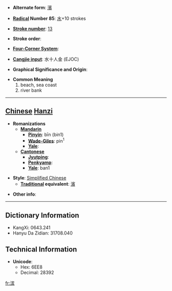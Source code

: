 * '''Alternate form''': [[濱]]

* '''[[Wiktionary:Chinese radical index| Radical]] Number 85''': [[Wiktionary:Chinese radical index 水|水]]+10 strokes

* '''[[Wiktionary:Chinese total strokes index|Stroke number]]''': [[Wiktionary:Chinese total strokes index 13|13]]

* '''Stroke order''': 

* '''[[Wiktionary:Chinese four corner index|Four-Corner System]]''': 

* '''[[Wiktionary:Chinese Cangjie index|Cangjie input]]''': 水十人金 (EJOC)

* '''Graphical Significance and Origin''': 

* '''Common Meaning'''
*#beach, sea coast
*# river bank


----

== [[Chinese]] [[Hanzi]] ==

* '''Romanizations'''
** '''[[Mandarin]]'''
*** '''[[Pinyin]]''': bīn (bin1)
*** '''[[Wade-Giles]]''': pin<sup>1</sup>
*** '''[[Yale]]''': 
** '''[[Cantonese]]'''
*** '''[[Jyutping]]''':
*** '''[[Penkyamp]]''': 
*** '''[[Yale]]''': ban1

* '''Style''': [[Simplified Chinese]] 
** '''[[Traditional Chinese|Traditional]] equivalent''': [[濱]]

* '''Other info''': 

----

== Dictionary Information ==

* KangXi: 0643.241
* Hanyu Da Zidian: 31708.040

== Technical Information ==

* '''Unicode''':
** Hex: 6EE8
** Decimal: 28392

[[fr:滨]]
